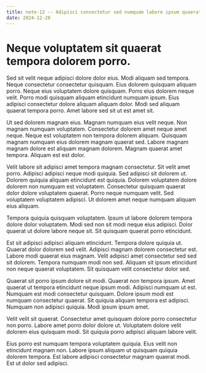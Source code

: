 ```yaml
---
title: note-12 -- Adipisci consectetur sed numquam labore ipsum quaerat ut.
date: 2024-12-20
---
```


# Neque voluptatem sit quaerat tempora dolorem porro.

Sed sit velit neque adipisci dolore dolor eius. Modi aliquam sed tempora. Neque consectetur consectetur quisquam. Eius dolorem quisquam aliquam porro. Neque eius voluptatem dolore quisquam. Porro eius dolorem neque velit. Porro modi quisquam aliquam etincidunt numquam ipsum. Eius adipisci consectetur dolore aliquam aliquam dolor. Modi sed aliquam quaerat tempora porro. Amet labore sed sit ut est amet sit.

Ut sed dolorem magnam eius. Magnam numquam eius velit neque. Non magnam numquam voluptatem. Consectetur dolorem amet neque amet neque. Neque est voluptatem non tempora dolorem aliquam. Quisquam magnam numquam eius dolorem magnam quaerat sed. Labore magnam magnam dolore est aliquam magnam dolorem. Magnam quaerat amet tempora. Aliquam est est dolor.

Velit labore sit adipisci amet tempora magnam consectetur. Sit velit amet porro. Adipisci adipisci neque modi quiquia. Sed adipisci sit dolorem ut. Dolorem quiquia aliquam etincidunt est quiquia. Dolorem voluptatem dolore dolorem non numquam est voluptatem. Consectetur quisquam quaerat dolor dolore voluptatem quaerat. Porro neque numquam velit. Sed voluptatem voluptatem adipisci. Ut dolorem amet neque numquam aliquam eius aliquam.

Tempora quiquia quisquam voluptatem. Ipsum ut labore dolorem tempora dolore dolor voluptatem. Modi sed non sit modi neque eius adipisci. Dolor quaerat ut dolore labore neque sit. Sit quisquam quaerat porro etincidunt.

Est sit adipisci adipisci aliquam etincidunt. Tempora dolore quiquia ut. Quaerat dolor dolorem sed velit. Adipisci magnam dolorem consectetur est. Labore modi quaerat eius magnam. Velit adipisci amet consectetur sed sed sit dolorem. Tempora numquam modi non sed. Aliquam sit ipsum etincidunt non neque quaerat voluptatem. Sit quisquam velit consectetur dolor sed.

Quaerat sit porro ipsum dolore sit modi. Quaerat non tempora ipsum. Amet quaerat ut tempora etincidunt neque ipsum modi. Adipisci numquam ut est. Numquam est modi consectetur quisquam. Dolore ipsum modi est numquam consectetur quaerat. Sit quiquia aliquam tempora est adipisci. Numquam non adipisci quiquia. Modi ipsum ipsum amet.

Velit velit sit quaerat. Consectetur amet quisquam dolore porro consectetur non porro. Labore amet porro dolor dolore ut. Voluptatem dolore velit dolorem eius quisquam modi. Sit quiquia porro adipisci aliquam labore velit.

Eius porro est numquam tempora voluptatem quiquia. Eius velit non etincidunt magnam non. Labore ipsum aliquam ut quisquam quiquia dolorem tempora. Est labore adipisci consectetur magnam quaerat modi. Est ut dolor sed adipisci.

